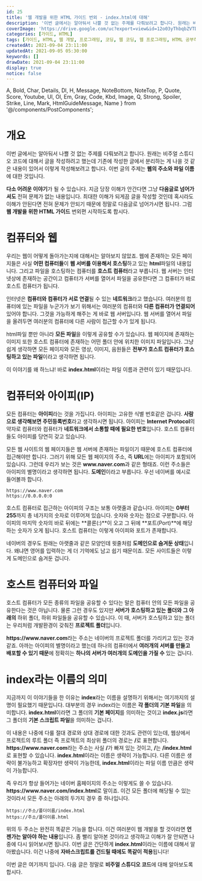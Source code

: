 ```yaml
---
id: 25
title: '웹 개발을 위한 HTML 가이드 번외 - index.html에 대해'
description: '이번 글에서는 알아둬서 나쁠 것 없는 주제를 다뤄보려고 합니다. 원래는 비주얼 스튜디오 코드에 대해서 글을 작성하려고 했는데 기존에 작성한 글에서 분리하는 게 나을 것 같은 내용이 있어서 이렇게 작성해보려고 합니다. 이번 글의 주제는 웹의 주소와 파일 이름에 대한 것입니다. 다소 어려운 이야기가 될 수 있습니다. 지금 당장 이해가 안간다면 그냥 다음글로 넘어가셔도 전혀 문제가 없는 내용입니다. 최대한 이해가 되게끔 글을 작성할 것인데 혹시라도 이해가 안된다면 전혀 문제가 안되기 때문에 정말로 다음글로 넘어가시면 됩니다. 그럼 웹 개발을 위한 HTML 가이드 번외편 시작하도록 합시다.'
coverImage: 'https://drive.google.com/uc?export=view&id=12o03yThbqbZVTDivEj25z-ldfCIOmIp_'
categories: [가이드, HTML]
tags: [가이드, HTML, 웹 개발, 프로그래밍, 코딩, 웹 코딩, 웹 프로그래밍, HTML 공부하기, HTML 초보]
createdAt: 2021-09-04 23:11:00
updatedAt: 2021-09-05 05:30:00
keywords: []
drawDate: 2021-09-04 23:11:00
display: true
notice: false
---
```


  A, Bold, Char, Details, Dl, H, Message, NoteBottom, NoteTop, P,
  Quote, Score, Youtube, Ul, Ol, Em, Gray, Code, Kbd, Image,
  Q, Strong, Spoiler, Strike, Line, Mark, HtmlGuideMessage, Name
} from '@/components/PostComponents';

<HtmlGuideMessage />

# 개요
이번 글에서는 알아둬서 나쁠 것 없는 주제를 다뤄보려고 합니다. 원래는 비주얼 스튜디오 코드에 대해서 글을 작성하려고 했는데 기존에 작성한 글에서 분리하는 게 나을 것 같은 내용이 있어서 이렇게 작성해보려고 합니다. 이번 글의 주제는 **웹의 주소와 파일 이름**에 대한 것입니다.

**다소 어려운 이야기**가 될 수 있습니다. 지금 당장 이해가 안간다면 그냥 **다음글로 넘어가셔도** 전혀 문제가 없는 내용입니다. 최대한 이해가 되게끔 글을 작성할 것인데 혹시라도 이해가 안된다면 전혀 문제가 안되기 때문에 정말로 다음글로 넘어가시면 됩니다. 그럼 **웹 개발을 위한 HTML 가이드** 번외편 시작하도록 합시다.

# 컴퓨터와 웹
우리는 웹이 어떻게 돌아가는지에 대해서는 알아보지 않았죠. 웹에 존재하는 모든 페이지들은 사실 **어떤 컴퓨터들**이 **웹 서버를 이용해서 호스팅**하고 있는 **html**파일의 내용입니다. 그리고 파일을 호스팅하는 컴퓨터를 **호스트 컴퓨터**라고 부릅니다. 웹 서버는 인터넷상에 존재하는 공간이고 컴퓨터가 서버를 열어서 파일을 공유한다면 그 컴퓨터가 바로 호스트 컴퓨터가 됩니다.

인터넷은 **컴퓨터와 컴퓨터가 서로 연결**될 수 있는 **네트워크**라고 했습니다. 여러분의 컴퓨터에 있는 파일을 누군가가 보기 위해서는 여러분의 컴퓨터와 **다른 컴퓨터가 연결되어** 있어야 합니다. 그것을 가능하게 해주는 게 바로 웹 서버입니다. 웹 서버를 열어서 파일을 올려두면 여러분의 컴퓨터에 다른 사람이 접근할 수가 있게 됩니다.

html파일 뿐만 아니라 **모든 파일**을 이렇게 공유할 수가 있습니다. 웹 페이지에 존재하는 이미지 또한 호스트 컴퓨터에 존재하는 어떤 폴더 안에 위치한 이미지 파일입니다. 그냥 쉽게 생각하면 모든 페이지와 모든 영상, 이미지, 음원들은 **전부가 호스트 컴퓨터가 호스팅하고 있는 파일**이라고 생각하면 됩니다.

이 이야기를 왜 하느냐! 바로 **index.html**이라는 파일 이름과 관련이 있기 때문입니다.

# 컴퓨터와 아이피(IP)
모든 컴퓨터는 **아이피**라는 것을 가집니다. 아이피는 고유한 식별 번호같은 겁니다. **사람으로 생각해보면 주민등록번호**라고 생각하시면 됩니다. 아이피는 **Internet Protocol**의 약자로 컴퓨터와 컴퓨터가 **네트워크에서 소통할 때에 필요한 번호**입니다. 호스트 컴퓨터들도 아이피를 당연히 갖고 있습니다.

<P>모든 웹 사이트의 웹 페이지들은 웹 서버에 존재하는 파일이기 때문에 호스트 컴퓨터에 접근해야만 합니다. 그러기 위해 모든 웹 페이지의 주소, 즉 <Strong>URL</Strong>에는 아이피가 포함되어있습니다. 그런데 우리가 보는 것은 <Strong>www.naver.com</Strong>과 같은 형태죠. 이런 주소들은 아이피의 별명이라고 생각하면 됩니다. <Strong>도메인</Strong>이라고 부릅니다. 우선 네이버를 예시로 들어볼까 합니다.</P>

```
https://www.naver.com
https://0.0.0.0:0
```

호스트 컴퓨터로 접근하는 아이피의 구조는 보통 아랫줄과 같습니다. 아이피는 **0부터 255**까지 총 네가지의 숫자로 이루어져 있습니다. 숫자와 숫자는 점으로 구분합니다. 아이피의 마지막 숫자의 바로 뒤에는 **콜론(:)**이 오고 그 뒤에 **포트(Port)**에 해당하는 숫자가 오게 됩니다. 호스트 컴퓨터는 이렇게 아이피와 포트가 존재합니다.

네이버의 경우도 원래는 아랫줄과 같은 모양인데 윗줄처럼 **도메인으로 숨겨둔 상태**입니다. 왜냐면 영어를 입력하는 게 더 기억에도 남고 쉽기 때문이죠. 모든 사이트들은 이렇게 도메인으로 숨겨둔 겁니다.

# 호스트 컴퓨터와 파일
호스트 컴퓨터가 모든 종류의 파일을 공유할 수 있다는 말은 컴퓨터 안의 모든 파일을 공유한다는 것은 아닙니다. 물론 그런 경우도 있지만 **서버가 호스팅하고 있는 폴더와 그 아래의** 하위 폴더, 하위 파일들을 공유할 수 있습니다. 이 때, 서버가 호스팅하고 있는 폴더는 우리처럼 개발환경이 갖춰진 **프로젝트 폴더**입니다.

<P><Strong>https://www.naver.com</Strong>라는 주소는 네이버의 프로젝트 폴더를 가리키고 있는 것과 같죠. 아까는 아이피의 별명이라고 했는데 하나의 컴퓨터에서 <Strong>여러개의 서버를 만들고 배포할 수 있기 때문</Strong>에 정확히는 <Strong>하나의 서버가 여러개의 도메인을 가질 수</Strong> 있는 겁니다.</P>

# index라는 이름의 의미
지금까지 이 이야기들을 한 이유는 **index**라는 이름을 설명하기 위해서는 여기까지의 설명이 필요했기 때문입니다. 대부분의 경우 index라는 이름은 **각 폴더의 기본 파일**을 의미합니다. **index.html**이라면 그 폴더의 **기본 페이지**를 의미하는 것이고 **index.js**라면 그 폴더의 **기본 스크립트 파일**을 의미하는 겁니다.

<P>이 내용은 나중에 다룰 절대 경로와 상대 경로에 대한 것과도 관련이 있는데, 웹상에서 프로젝트의 루트 폴더 즉 프로젝트의 최상위 폴더의 경로는 <Strong>/</Strong>로 표현합니다. <Strong>https://www.naver.com</Strong>라는 주소는 사실 <Strong>/</Strong>가 빠져 있는 것이고, <Strong>/</Strong>는 <Strong>/index.html</Strong>로 표현할 수 있습니다. <Strong>index.html</Strong>이라는 이름은 생략이 가능합니다. 다른 이름은 생략이 불가능하고 확장자만 생략이 가능한데, <Strong>index.html</Strong>이라는 파일 이름 만큼은 생략이 가능합니다.</P>

<P>즉 우리가 항상 들어가는 네이버 홈페이지의 주소는 이렇게도 쓸 수 있습니다. <Strong>https://www.naver.com/index.html</Strong>로 말이죠. 이건 모든 폴더에 해당될 수 있는 것이라서 모든 주소는 아래의 두가지 경우 중 하나입니다.</P>

```
https://주소/폴더이름/index.html
https://주소/폴더이름.html
```

위의 두 주소는 완전히 똑같은 기능을 합니다. 이건 여러분이 웹 개발을 할 것이라면 **언젠가는 알아야 하는 내용**입니다. 좀 빨리 알아본 것이라고 생각하고 이해가 잘 안되면 나중에 다시 읽어보시면 됩니다. 이번 글은 간단하게 **index.html**이라는 이름에 대해서 알아봤습니다. 이건 나중에 **자바스크립트를 건드릴 때에도 똑같이 적용**됩니다!

이번 글은 여기까지 입니다. 다음 글은 정말로 **비주얼 스튜디오 코드**에 대해 알아보도록 합시다.
